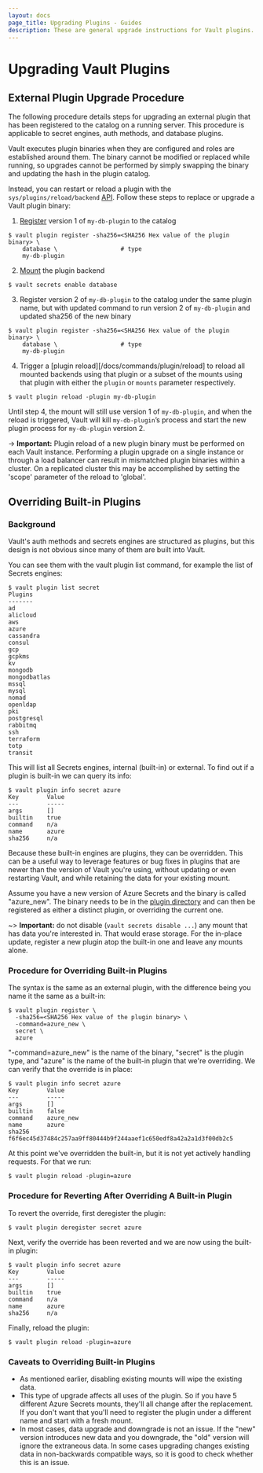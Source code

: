 ```yaml
---
layout: docs
page_title: Upgrading Plugins - Guides
description: These are general upgrade instructions for Vault plugins.
---
```


# Upgrading Vault Plugins

## External Plugin Upgrade Procedure

The following procedure details steps for upgrading an external plugin that has
been registered to the catalog on a running server. This procedure is
applicable to secret engines, auth methods, and database plugins.

Vault executes plugin binaries when they are configured and roles are established
around them. The binary cannot be modified or replaced while running, so
upgrades cannot be performed by simply swapping the binary and updating the hash
in the plugin catalog.

Instead, you can restart or reload a plugin with the
`sys/plugins/reload/backend` [API][plugin_reload_api]. Follow these steps to
replace or upgrade a Vault plugin binary:

1. [Register][plugin_registration] version 1 of `my-db-plugin` to the catalog

```shell-session
$ vault plugin register -sha256=<SHA256 Hex value of the plugin binary> \
    database \                  # type
    my-db-plugin
```

2. [Mount][plugin_management] the plugin backend

```shell-session
$ vault secrets enable database
```

3. Register version 2 of `my-db-plugin` to the catalog under the same plugin
   name, but with updated command to run version 2 of `my-db-plugin` and updated
   sha256 of the new binary

```shell-session
$ vault plugin register -sha256=<SHA256 Hex value of the plugin binary> \
    database \                  # type
    my-db-plugin
```

4. Trigger a [plugin reload][/docs/commands/plugin/reload] to reload all
   mounted backends using that plugin or a subset of the mounts using that plugin
   with either the `plugin` or `mounts` parameter respectively.

```shell-session
$ vault plugin reload -plugin my-db-plugin
```

Until step 4, the mount will still use version 1 of `my-db-plugin`, and when
the reload is triggered, Vault will kill `my-db-plugin`’s process and start the
new plugin process for `my-db-plugin` version 2.

-> **Important:** Plugin reload of a new plugin binary must be
performed on each Vault instance. Performing a plugin upgrade on a single
instance or through a load balancer can result in mismatched
plugin binaries within a cluster. On a replicated cluster this may be accomplished
by setting the 'scope' parameter of the reload to 'global'.

## Overriding Built-in Plugins

### Background

Vault's auth methods and secrets engines are structured as plugins, but this
design is not obvious since many of them are built into Vault.

You can see them with the vault plugin list command, for example the list of
Secrets engines:

```shell-session
$ vault plugin list secret
Plugins
-------
ad
alicloud
aws
azure
cassandra
consul
gcp
gcpkms
kv
mongodb
mongodbatlas
mssql
mysql
nomad
openldap
pki
postgresql
rabbitmq
ssh
terraform
totp
transit
```

This will list all Secrets engines, internal (built-in) or external. To find
out if a plugin is built-in we can query its info:

```shell-session
$ vault plugin info secret azure
Key        Value
---        -----
args       []
builtin    true
command    n/a
name       azure
sha256     n/a
```

Because these built-in engines are plugins, they can be overridden. This can be
a useful way to leverage features or bug fixes in plugins that are newer than
the version of Vault you're using, without updating or even restarting Vault,
and while retaining the data for your existing mount.

Assume you have a new version of Azure Secrets and the binary is called
"azure_new". The binary needs to be in the [plugin directory](/docs/plugins/plugin-architecture#plugin-directory)
and can then be registered as either a distinct plugin, or overriding the
current one.

~> **Important:** do not disable (`vault secrets disable ...`) any mount that has
data you're interested in. That would erase storage. For the in-place update,
register a new plugin atop the built-in one and leave any mounts alone.

### Procedure for Overriding Built-in Plugins

The syntax is the same as an external plugin, with the difference being you
name it the same as a built-in:

```shell-session
$ vault plugin register \
  -sha256=<SHA256 Hex value of the plugin binary> \
  -command=azure_new \
  secret \
  azure
```

"-command=azure_new" is the name of the binary, "secret" is the plugin type,
and "azure" is the name of the built-in plugin that we're overriding. We can
verify that the override is in place:

```shell-session
$ vault plugin info secret azure
Key        Value
---        -----
args       []
builtin    false
command    azure_new
name       azure
sha256     f6f6ec45d37484c257aa9ff80444b9f244aaef1c650edf8a42a2a1d3f00db2c5
```

At this point we've overridden the built-in, but it is not yet actively
handling requests. For that we run:

```shell-session
$ vault plugin reload -plugin=azure
```

### Procedure for Reverting After Overriding A Built-in Plugin

To revert the override, first deregister the plugin:

```shell-session
$ vault plugin deregister secret azure
```

Next, verify the override has been reverted and we are now using the built-in
plugin:

```shell-session
$ vault plugin info secret azure
Key        Value
---        -----
args       []
builtin    true
command    n/a
name       azure
sha256     n/a
```

Finally, reload the plugin:

```shell-session
$ vault plugin reload -plugin=azure
```

### Caveats to Overriding Built-in Plugins

* As mentioned earlier, disabling existing mounts will wipe the existing data.
* This type of upgrade affects all uses of the plugin. So if you have 5
  different Azure Secrets mounts, they'll all change after the replacement. If
  you don't want that you'll need to register the plugin under a different name
  and start with a fresh mount.
* In most cases, data upgrade and downgrade is not an issue. If the "new" version
  introduces new data and you downgrade, the "old" version will ignore the
  extraneous data. In some cases upgrading changes existing data in non-backwards
  compatible ways, so it is good to check whether this is an issue.

[plugin_reload_api]: /api-docs/system/plugins-reload-backend
[plugin_registration]: /docs/plugins/plugin-architecture#plugin-registration
[plugin_management]: /docs/plugins/plugin-management#enabling-disabling-external-plugins
